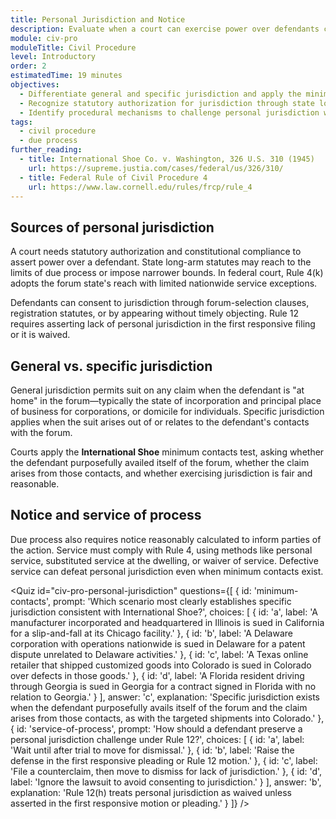 ```yaml
---
title: Personal Jurisdiction and Notice
description: Evaluate when a court can exercise power over defendants consistent with due process and procedural rules.
module: civ-pro
moduleTitle: Civil Procedure
level: Introductory
order: 2
estimatedTime: 19 minutes
objectives:
  - Differentiate general and specific jurisdiction and apply the minimum contacts analysis.
  - Recognize statutory authorization for jurisdiction through state long-arm statutes and Rule 4(k).
  - Identify procedural mechanisms to challenge personal jurisdiction without waiving defenses.
tags:
  - civil procedure
  - due process
further_reading:
  - title: International Shoe Co. v. Washington, 326 U.S. 310 (1945)
    url: https://supreme.justia.com/cases/federal/us/326/310/
  - title: Federal Rule of Civil Procedure 4
    url: https://www.law.cornell.edu/rules/frcp/rule_4
---
```

## Sources of personal jurisdiction

A court needs statutory authorization and constitutional compliance to assert power over a defendant. State long-arm statutes may reach to the limits of due process or impose narrower bounds. In federal court, Rule 4(k) adopts the forum state's reach with limited nationwide service exceptions.

<Callout kind="info" title="Consent and waiver">
  Defendants can consent to jurisdiction through forum-selection clauses, registration statutes, or by appearing without timely objecting. Rule 12 requires asserting lack of personal jurisdiction in the first responsive filing or it is waived.
</Callout>

## General vs. specific jurisdiction

General jurisdiction permits suit on any claim when the defendant is "at home" in the forum—typically the state of incorporation and principal place of business for corporations, or domicile for individuals. Specific jurisdiction applies when the suit arises out of or relates to the defendant's contacts with the forum.

Courts apply the **International Shoe** minimum contacts test, asking whether the defendant purposefully availed itself of the forum, whether the claim arises from those contacts, and whether exercising jurisdiction is fair and reasonable.

## Notice and service of process

Due process also requires notice reasonably calculated to inform parties of the action. Service must comply with Rule 4, using methods like personal service, substituted service at the dwelling, or waiver of service. Defective service can defeat personal jurisdiction even when minimum contacts exist.

<Quiz
  id="civ-pro-personal-jurisdiction"
  questions={[
    {
      id: 'minimum-contacts',
      prompt: 'Which scenario most clearly establishes specific jurisdiction consistent with International Shoe?',
      choices: [
        { id: 'a', label: 'A manufacturer incorporated and headquartered in Illinois is sued in California for a slip-and-fall at its Chicago facility.' },
        { id: 'b', label: 'A Delaware corporation with operations nationwide is sued in Delaware for a patent dispute unrelated to Delaware activities.' },
        { id: 'c', label: 'A Texas online retailer that shipped customized goods into Colorado is sued in Colorado over defects in those goods.' },
        { id: 'd', label: 'A Florida resident driving through Georgia is sued in Georgia for a contract signed in Florida with no relation to Georgia.' }
      ],
      answer: 'c',
      explanation:
        'Specific jurisdiction exists when the defendant purposefully avails itself of the forum and the claim arises from those contacts, as with the targeted shipments into Colorado.'
    },
    {
      id: 'service-of-process',
      prompt: 'How should a defendant preserve a personal jurisdiction challenge under Rule 12?',
      choices: [
        { id: 'a', label: 'Wait until after trial to move for dismissal.' },
        { id: 'b', label: 'Raise the defense in the first responsive pleading or Rule 12 motion.' },
        { id: 'c', label: 'File a counterclaim, then move to dismiss for lack of jurisdiction.' },
        { id: 'd', label: 'Ignore the lawsuit to avoid consenting to jurisdiction.' }
      ],
      answer: 'b',
      explanation:
        'Rule 12(h) treats personal jurisdiction as waived unless asserted in the first responsive motion or pleading.'
    }
  ]}
/>
